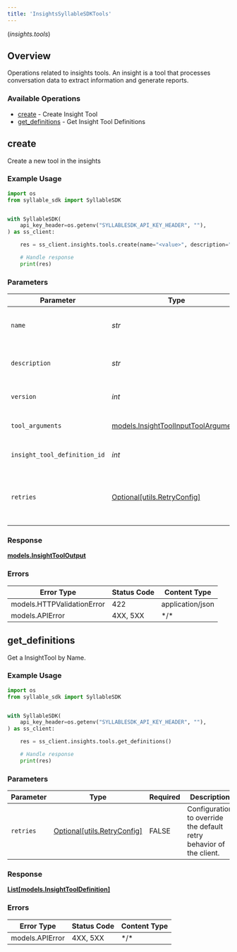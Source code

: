 ```yaml
---
title: 'InsightsSyllableSDKTools'
---
```

(*insights.tools*)

## Overview

Operations related to insights tools. An insight is a tool that processes           conversation data to extract information and generate reports.

### Available Operations

* [create](#create) - Create Insight Tool
* [get_definitions](#get_definitions) - Get Insight Tool Definitions

## create

Create a new tool in the insights

### Example Usage

```python
import os
from syllable_sdk import SyllableSDK


with SyllableSDK(
    api_key_header=os.getenv("SYLLABLESDK_API_KEY_HEADER", ""),
) as ss_client:

    res = ss_client.insights.tools.create(name="<value>", description="yuck vice between gee ugh ha", version=920994, tool_arguments={}, insight_tool_definition_id=780486)

    # Handle response
    print(res)

```

### Parameters

| Parameter                                                                             | Type                                                                                  | Required                                                                              | Description                                                                           |
| ------------------------------------------------------------------------------------- | ------------------------------------------------------------------------------------- | ------------------------------------------------------------------------------------- | ------------------------------------------------------------------------------------- |
| `name`                                                                                | *str*                                                                                 | TRUE                                                                    | Human readable name of Insight Tool                                                   |
| `description`                                                                         | *str*                                                                                 | TRUE                                                                    | Text description of Insight Tool                                                      |
| `version`                                                                             | *int*                                                                                 | TRUE                                                                    | Version number of Insight Tool                                                        |
| `tool_arguments`                                                                      | [models.InsightToolInputToolArguments](../../models/insighttoolinputtoolarguments.md) | TRUE                                                                    | Arguments for Insight Tool                                                            |
| `insight_tool_definition_id`                                                          | *int*                                                                                 | TRUE                                                                    | Unique ID for Insight Tool Definition                                                 |
| `retries`                                                                             | [Optional[utils.RetryConfig]](../../models/utils/retryconfig.md)                      | FALSE                                                                    | Configuration to override the default retry behavior of the client.                   |

### Response

**[models.InsightToolOutput](../../models/insighttooloutput.md)**

### Errors

| Error Type                 | Status Code                | Content Type               |
| -------------------------- | -------------------------- | -------------------------- |
| models.HTTPValidationError | 422                        | application/json           |
| models.APIError            | 4XX, 5XX                   | \*/\*                      |

## get_definitions

Get a InsightTool by Name.

### Example Usage

```python
import os
from syllable_sdk import SyllableSDK


with SyllableSDK(
    api_key_header=os.getenv("SYLLABLESDK_API_KEY_HEADER", ""),
) as ss_client:

    res = ss_client.insights.tools.get_definitions()

    # Handle response
    print(res)

```

### Parameters

| Parameter                                                           | Type                                                                | Required                                                            | Description                                                         |
| ------------------------------------------------------------------- | ------------------------------------------------------------------- | ------------------------------------------------------------------- | ------------------------------------------------------------------- |
| `retries`                                                           | [Optional[utils.RetryConfig]](../../models/utils/retryconfig.md)    | FALSE                                                  | Configuration to override the default retry behavior of the client. |

### Response

**[List[models.InsightToolDefinition]](../../models/.md)**

### Errors

| Error Type      | Status Code     | Content Type    |
| --------------- | --------------- | --------------- |
| models.APIError | 4XX, 5XX        | \*/\*           |